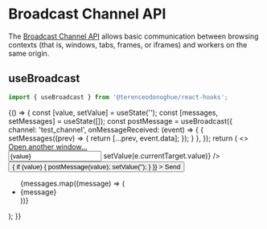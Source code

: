 
<Meta title="Hooks/Web APIs/Broadcast Channel API" />

# Broadcast Channel API

The [Broadcast Channel API](https://developer.mozilla.org/en-US/docs/Web/API/Broadcast_Channel_API) allows basic communication between browsing contexts (that is, windows, tabs, frames, or iframes) and workers on the same origin.

## useBroadcast

```javascript
import { useBroadcast } from '@terenceodonoghue/react-hooks';
```

<Canvas>
  <Story name="useBroadcastHook">
    {() => {
      const [value, setValue] = useState('');
      const [messages, setMessages] = useState([]);
      const postMessage = useBroadcast({
        channel: 'test_channel',
        onMessageReceived: (event) => {
          {
            setMessages((prev) => {
              return [...prev, event.data];
            });
          }
        },
      });
      return (
        <>
          <a href="." target="_blank">
            Open another window...
          </a>
          <div
            style={{
              display: 'flex',
              alignItems: 'flex-start',
              gap: 16,
              marginTop: 16,
              marginBottom: 16,
            }}
          >
            <input
              placeholder="Message..."
              type="text"
              value={value}
              onChange={(e) => setValue(e.currentTarget.value)}
            />
            <button
              onClick={() => {
                if (value) {
                  postMessage(value);
                  setValue('');
                }
              }}
            >
              Send
            </button>
            <ul style={{ margin: 0 }}>
              {messages.map((message) => (
                <li>{message}</li>
              ))}
            </ul>
          </div>
        </>
      );
    }}
  </Story>
</Canvas>
